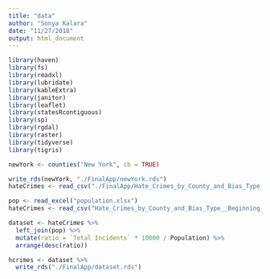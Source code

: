 ```yaml
---
title: "data"
author: "Sonya Kalara"
date: "11/27/2018"
output: html_document
---
```


```r
library(haven)
library(fs)
library(readxl)
library(lubridate)
library(kableExtra)
library(janitor)
library(leaflet)
library(statesRcontiguous)
library(sp)
library(rgdal)
library(raster)
library(tidyverse)
library(tigris)

newYork <- counties("New York", cb = TRUE)
```

```r

  
write_rds(newYork, "./FinalApp/newYork.rds") 
hateCrimes <- read_csv("./FinalApp/Hate_Crimes_by_County_and_Bias_Type__Beginning_2010.csv")
```

```r
pop <- read_excel("population.xlsx")
hateCrimes <- read_csv("Hate_Crimes_by_County_and_Bias_Type__Beginning_2010.csv")

dataset <- hateCrimes %>% 
  left_join(pop) %>% 
  mutate(ratio = `Total Incidents` * 10000 / Population) %>%
  arrange(desc(ratio)) 

hcrimes <- dataset %>% 
  write_rds("./FinalApp/dataset.rds")
```
